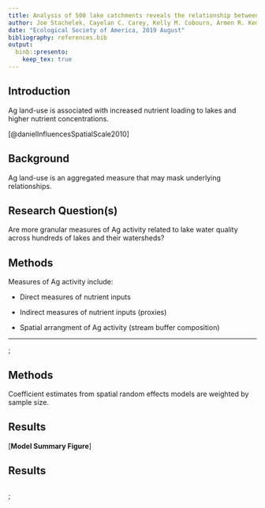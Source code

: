 ```yaml
---
title: Analysis of 500 lake catchments reveals the relationship between crop type, fertilizer and manure inputs and lake nutrient concentrations
author: Joe Stachelek, Cayelan C. Carey, Kelly M. Cobourn, Armen R. Kemanian, Tyler Wagner, Kathleen C. Weathers, Weizhe Weng and Patricia A. Soranno
date: "Ecological Society of America, 2019 August"
bibliography: references.bib
output: 
  binb::presento:
    keep_tex: true
---
```


## Introduction

Ag land-use is associated with increased nutrient loading to lakes and higher nutrient concentrations.
 
  \begin{figure}
    \includegraphics[width=7cm]{images/daniel_2010.png}
  \end{figure}
 
 \tiny
 [@danielInfluencesSpatialScale2010]
 

## Background

Ag land-use is an aggregated measure that may mask underlying relationships.

  \begin{figure}
    \includegraphics[width=7cm]{images/cdl_vs_nlcd-1.png}
  \end{figure}

## Research Question(s)

Are more granular measures of Ag activity related to lake water quality across hundreds of lakes and their watersheds?

  \begin{figure}
    \includegraphics[width=9cm]{images/satellite-1.png}
  \end{figure}

## Methods

Measures of Ag activity include:

 * Direct measures of nutrient inputs

 * Indirect measures of nutrient inputs (proxies)
 
 * Spatial arrangment of Ag activity (stream buffer composition)

____

\tikz[overlay,remember picture] \node[opacity=1, at=(current page.center)]{%
  \includegraphics[width=0.9\paperwidth]{images/dotplot-1}};

## Methods

Coefficient estimates from spatial random effects models are weighted by sample size.

  \begin{figure}
    \includegraphics[width=9.5cm]{images/02_hierarchical_demo-1.png}
  \end{figure}

## Results

[**Model Summary Figure**]

## Results

  \begin{figure}
    \includegraphics[width=11cm]{images/07_model_selection-1.png}
  \end{figure}

## 

\tikz[overlay,remember picture] \node[opacity=0.8, at=(current page.center)]{%
  \includegraphics[width=\paperwidth]{images/skeleton}};

